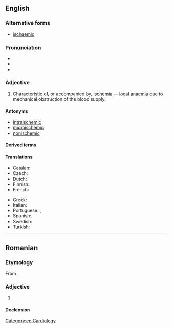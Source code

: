 ==English==

===Alternative forms===
* {{qualifier|UK}} [[ischaemic]]
{{root|en|ine-pro|*seǵʰ-}}

===Pronunciation===
* {{IPA|en|/ɪˈskiːmɪk/}}
* {{rhymes|en|iːmɪk|s=3}}
* {{hyphenation|en|is|che|mic}}

===Adjective===
{{en-adj}}

# {{lb|en|pathology}} Characteristic of, or accompanied by, [[ischemia]] — local [[anaemia]] due to mechanical obstruction of the blood supply.

====Antonyms====
* [[intraischemic]]
* [[microischemic]]
* [[nonischemic]]

====Derived terms====
{{der4|en|extraischemic|ischemic cascade|ischemic colitis|ischemic hypoxia|[[transient ischemic attack]] (TIA)}}

====Translations====
{{trans-top|characteristic of, or accompanied by ischemia}}
* Catalan: {{t+|ca|isquèmic}}
* Czech: {{t|cs|ischemický|m}}
* Dutch: {{t+|nl|ischemische}}
* Finnish: {{t+|fi|iskeeminen}}
* French: {{t+|fr|ischémique}}
{{trans-mid}}
* Greek: {{t+|el|ισχαιμικός}}
* Italian: {{t+|it|ischemico}}
* Portuguese: {{t|pt|isquêmico}} {{qualifier|Brazil}}, {{t|pt|isquémico}} {{qualifier|Portugal}}
* Spanish: {{t+|es|isquémico}}
* Swedish: {{t|sv|ischemisk}}
* Turkish: {{t|tr|iskemik}}
{{trans-bottom}}

[[Category:en:Cardiology]]

----

==Romanian==

===Etymology===
From {{bor|ro|fr|ischémique}}.

===Adjective===
{{ro-adj}}

# {{l|en|ischemic}}

====Declension====
{{ro-decl-adj}}